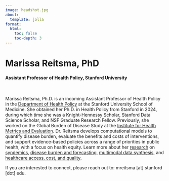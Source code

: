 ```yaml
---
image: headshot.jpg
about:
  template: jolla
format:
  html:
    toc: false
    toc-depth: 3
---
```


# Marissa Reitsma, PhD
#### Assistant Professor of Health Policy, Stanford University
\

Marissa Reitsma, Ph.D. is an incoming Assistant Professor of Health Policy in the [Department of Health Policy](https://healthpolicy.fsi.stanford.edu/) at the Stanford University School of Medicine. She obtained her Ph.D. in Health Policy from Stanford in 2024, during which time she was a Knight-Hennessy Scholar, Stanford Data Science Scholar, and NSF Graduate Research Fellow. Previously, she worked on the Global Burden of Disease Study at the [Institute for Health Metrics and Evaluation](https://www.healthdata.org/). Dr. Reitsma develops computational models to quantify disease burden, evaluate the benefits and costs of interventions, and support evidence-based policies across a range of priorities in public health, with a focus on health equity. Learn more about her [research](research.qmd) on [syndemics](research.qmd#syndemics), [disease burden and forecasting](research.qmd#burden), [multimodal data synthesis](research.qmd#multimodal), and [healthcare access, cost, and quality](research.qmd#hsr).

If you are interested to connect, please reach out to: mreitsma \[at\] stanford \[dot\] edu.

